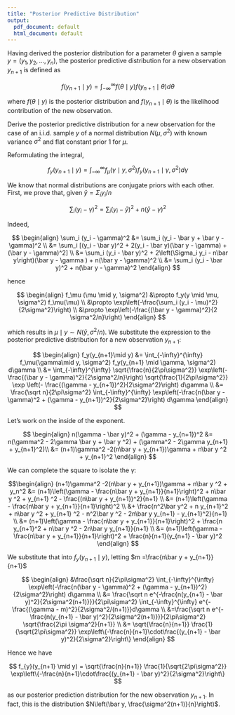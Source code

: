 ```yaml
---
title: "Posterior Predictive Distribution"
output:
  pdf_document: default
  html_document: default
---
```


Having derived the posterior distribution for a parameter $\theta$ given a sample $y = (y_1, y_2, \ldots, y_n)$, the posterior predictive distribution for a new observation $y_{n+1}$ is defined as

$$
f(y_{n+1}\mid y) = \int_{-\infty}^{\infty} f(\theta\mid y) f(y_{n+1} \mid \theta) d\theta
$$

where $f(\theta \mid y)$ is the posterior distribution and $f(y_{n+1} \mid \theta)$ is the likelihood contribution of the new observation.

Derive the posterior predictive distribution for a new observation for the case of an i.i.d. sample $y$ of a normal distribution $N(\mu, \sigma^2)$ with known variance $\sigma^2$ and flat constant prior 1 for $\mu$.

Reformulating the integral,

$$
f_y(y_{n+1}\mid y) = \int_{-\infty}^{\infty} f_\mu(\gamma\mid y, \sigma^2) f_y(y_{n+1} \mid \gamma, \sigma^2) d\gamma
$$

We know that normal distributions are conjugate priors with each other. First, we prove that, given $\bar y = \Sigma_i y_i/n$

$$
\sum_i (y_i - \gamma)^2 = \sum_i (y_i - \bar y)^2 + n(\bar y - \gamma)^2
$$

Indeed,

$$
\begin{align}
\sum_i (y_i - \gamma)^2 &= \sum_i (y_i - \bar y + \bar y - \gamma)^2 \\
&= \sum_i [(y_i - \bar y)^2 + 2(y_i - \bar y)(\bar y - \gamma) + (\bar y - \gamma)^2] \\
&= \sum_i (y_i - \bar y)^2 + 2\left(\Sigma_i y_i - n\bar y\right)(\bar y - \gamma ) + n(\bar y - \gamma)^2 \\
&= \sum_i (y_i - \bar y)^2 + n(\bar y - \gamma)^2
\end{align}
$$

hence

$$
\begin{align}
f_\mu (\mu \mid y, \sigma^2) &\propto f_y(y \mid \mu, \sigma^2) f_\mu(\mu) \\
&\propto \exp\left(-\frac{\sum_i (y_i - \mu)^2}{2\sigma^2}\right) \\
&\propto \exp\left(-\frac{(\bar y - \gamma)^2}{2 \sigma^2/n}\right)
\end{align}
$$

which results in $\mu \mid y \sim N(\bar y, \sigma^2/n)$. We substitute the expression to the posterior predictive distribution for a new observation $y_{n+1}$:

$$
\begin{align}
f_y(y_{n+1}\mid y) &= \int_{-\infty}^{\infty} f_\mu(\gamma\mid y, \sigma^2) f_y(y_{n+1} \mid \gamma, \sigma^2) d\gamma \\
&= \int_{-\infty}^{\infty} \sqrt{\frac{n}{2\pi\sigma^2}} \exp\left(-\frac{(\bar y - \gamma)^2}{2\sigma^2/n}\right) \sqrt{\frac{1}{2\pi\sigma^2}} \exp \left(- \frac{(\gamma - y_{n+1})^2}{2\sigma^2}\right) d\gamma \\
&= \frac{\sqrt n}{2\pi\sigma^2} \int_{-\infty}^{\infty} \exp\left(-\frac{n(\bar y - \gamma)^2 + (\gamma - y_{n+1})^2}{2\sigma^2}\right)   d\gamma
\end{align}
$$

Let's work on the inside of the exponent.

$$
\begin{align}
n(\gamma - \bar y)^2 + (\gamma - y_{n+1})^2  &= n(\gamma^2 - 2\gamma \bar y + \bar y ^2) + (\gamma^2 - 2\gamma y_{n+1} + y_{n+1}^2)\\ 
&= (n+1)\gamma^2 -2(n\bar y + y_{n+1})\gamma + n\bar y ^2 + y_{n+1}^2
\end{align}
$$

We can complete the square to isolate the $\gamma$:

$$\begin{align}
(n+1)\gamma^2 -2(n\bar y + y_{n+1})\gamma + n\bar y ^2 + y_n^2 &= (n+1)\left(\gamma - \frac{n\bar y + y_{n+1}}{n+1}\right)^2 + n\bar y ^2 + y_{n+1} ^2 - \frac{(n\bar y + y_{n+1})^2}{n+1} \\
&= (n+1)\left(\gamma - \frac{n\bar y + y_{n+1}}{n+1}\right)^2 \\
&+ \frac{n^2\bar y^2 + n y_{n+1}^2 + n\bar y ^2 + y_{n+1} ^2 - n^2\bar y ^2 - 2n\bar y y_{n+1} - y_{n+1}^2}{n+1} \\
&= (n+1)\left(\gamma - \frac{n\bar y + y_{n+1}}{n+1}\right)^2 + \frac{n y_{n+1}^2 + n\bar y ^2 - 2n\bar y y_{n+1}}{n+1} \\
&= (n+1)\left(\gamma - \frac{n\bar y + y_{n+1}}{n+1}\right)^2 + \frac{n}{n+1}(y_{n+1} - \bar y)^2
\end{align}
$$

We substitute that into $f_y(y_{n+1}\mid y)$, letting $m =\frac{n\bar y + y_{n+1}}{n+1}$

$$ \begin{align}
&\frac{\sqrt n}{2\pi\sigma^2} \int_{-\infty}^{\infty} \exp\left(-\frac{n(\bar y - \gamma)^2 + (\gamma - y_{n+1})^2}{2\sigma^2}\right)   d\gamma \\
&= \frac{\sqrt n e^{-\frac{n(y_{n+1} - \bar y)^2}{2\sigma^2(n+1)}}}{2\pi\sigma^2} \int_{-\infty}^{\infty} e^{-\frac{(\gamma - m)^2}{2\sigma^2/(n+1)}}d\gamma \\
&=\frac{\sqrt n e^{-\frac{n(y_{n+1} - \bar y)^2}{2\sigma^2(n+1)}}}{2\pi\sigma^2} \sqrt{\frac{2\pi \sigma^2}{n+1}} \\
&= \sqrt{\frac{n}{n+1}} \frac{1}{\sqrt{2\pi\sigma^2}} \exp\left\{-\frac{n}{n+1}\cdot\frac{(y_{n+1} - \bar y)^2}{2\sigma^2}\right\}
\end{align}
$$

Hence we have

$$
f_{y}(y_{n+1} \mid y) = \sqrt{\frac{n}{n+1}} \frac{1}{\sqrt{2\pi\sigma^2}} \exp\left\{-\frac{n}{n+1}\cdot\frac{(y_{n+1} - \bar y)^2}{2\sigma^2}\right\} 
$$

as our posterior prediction distribution for the new observation $y_{n+1}$. In fact, this is the distribution $N\left(\bar y, \frac{\sigma^2(n+1)}{n}\right)$.
